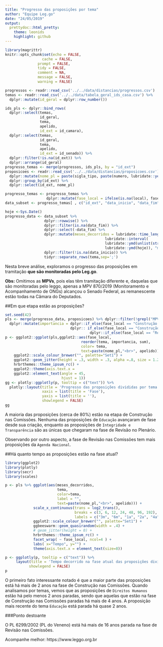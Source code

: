 ```yaml
---
title: "Progresso das proposições por tema"
author: "Equipe Leg.go"
date: "24/05/2019"
output:
  prettydoc::html_pretty:
    theme: leonids
    highlight: github
---
```


```r
library(magrittr)
knitr::opts_chunk$set(echo = FALSE,
	             cache = FALSE,
               prompt = FALSE,
               tidy = FALSE,
               comment = NA,
               message = FALSE,
               warning = FALSE)
```

```r
progressos <- readr::read_csv('../../data/distancias/progressos.csv') 
temas <- readr::read_csv('../../data/tabela_geral_ids_casa.csv') %>%
  dplyr::mutate(id_geral = dplyr::row_number())

ids_pls <- dplyr::bind_rows(
  dplyr::select(temas,
                id_geral,
                tema,
                apelido,
                id_ext = id_camara),
  dplyr::select(temas,
                id_geral,
                tema,
                apelido,
                id_ext = id_senado)) %>%
  dplyr::filter(!is.na(id_ext)) %>%
  dplyr::arrange(id_geral)
progresso_temas <- merge(progressos, ids_pls, by = "id_ext")
proposicoes <- readr::read_csv('../../data/distancias/proposicoes.csv') %>% 
  dplyr::mutate(nome_pl = paste(sigla_tipo, paste(numero, lubridate::year(data_apresentacao),sep='/'))) %>% 
  dplyr::group_by(id_ext) %>% 
  dplyr::select(id_ext, nome_pl)
```

```r
progresso_temas <- progresso_temas %>% 
                   dplyr::mutate(fase_local = ifelse(is.na(local), fase_global, paste(fase_global, local, sep=" - ")))
data_subset <- progresso_temas[ , c("id_ext", "data_inicio", "data_fim", "tema", "apelido", "fase_local", "id_geral")]
```

```r
hoje <-Sys.Date()
progresso_data <- data_subset %>% 
                  dplyr::rowwise() %>% 
                  dplyr::filter(is.na(data_fim)) %>% 
                  dplyr::select(-data_fim) %>% 
                  dplyr::mutate(meses_decorridos = lubridate::time_length(
                                              lubridate::interval(
                                              lubridate::ymd(unlist(strsplit(as.character(data_inicio), " "))[1]), 
                                              lubridate::ymd(hoje)), "month")) %>%
                  dplyr::filter(!is.na(data_inicio)) %>% 
                  tidyr::separate_rows(tema,sep=';')
```

Nesta breve análise, exploramos o progresso das proposições em tramitação **que são monitoradas pelo Leg.go**.

**Obs:** Omitimos as **MPVs**, pois elas têm tramitação diferente e, daquelas que são monitoradas pelo leggo, apenas a MPV 870/2019 (Monitoramento e Acompanhamento de ONGs) alcançou o Senado Federal, as remanescente estão todas na Câmara do Deputados.

##Em que etapa estão as proposições?

```r
set.seed(42)
pls <- merge(progresso_data, proposicoes) %>% dplyr::filter(!grepl("MPV", nome_pl)) %>%
  dplyr::mutate(importancia = dplyr::if_else(fase_local == "Construção - Comissões",1,
                              dplyr:: if_else(fase_local == "Construção - Plenário",20,
                                       dplyr::if_else(fase_local == "Revisão I - Comissões",150,750))))
p <- ggplot2::ggplot(pls,ggplot2::aes(fase_local, 
                                   reorder(tema, importancia, sum),
                                   color= tema,
                                   text=paste(nome_pl,"<br>", apelido))) +
    ggplot2::scale_colour_brewer("", palette="Set1") +
    ggplot2::geom_jitter(height = .3, width = .3, alpha =.8, size = 1.2, ) +
    hrbrthemes::theme_ipsum_rc() +
    ggplot2::theme(axis.text.x = 
    ggplot2::element_text(angle = 45,
                          hjust = 1))
gg <- plotly::ggplotly(p, tooltip = c("text")) %>% 
  plotly::layout(title = 'Progresso das proposições divididas por tema',
                 xaxis = list(title = 'Fase'),
                 yaxis = list(title = ''),
                 showlegend = FALSE)
gg
```

A maioria das proposições (cerca de 80%) estão na etapa de Construção nas Comissões. Nenhuma das proposições de `Educação` avançaram de fase desde sua criação, enquanto as proposições de `Integridade e Transparência` são as únicas que chegaram na fase de Revisão no Plenário. 

Observando por outro aspecto, a fase de Revisão nas Comissões tem mais proposições da `Agenda Nacional`.




##Há quanto tempo as proposições estão na fase atual?


```r
library(ggplot2)
library(plotly)
library(secr)
library(scales)

p <- pls %>% ggplot(aes(meses_decorridos,
                        tema, 
                        color=tema,
                        label = "",
                        text=paste(nome_pl,"<br>", apelido))) + 
             scale_x_continuous(trans = log2_trans(), 
                                breaks = c(3, 6, 12, 24, 48, 96, 192), 
                                labels = c("3m", "6m", "1a", "2a", "4a", "8a", "16a")) +
             ggplot2::scale_colour_brewer("", palette="Set1") +
             ggbeeswarm::geom_quasirandom(width = .4) +
             # geom_jitter(height = 0) +
             hrbrthemes::theme_ipsum_rc() +
             facet_wrap( ~ fase_local, ncol=4 ) +
             labs( x="Tempo", y="") +
             theme(axis.text.x = element_text(size=8)) 

p <- ggplotly(p, tooltip = c("text")) %>% 
     layout(title = 'Tempo decorrido na fase atual das proposições divididas por tema',
           showlegend = FALSE)
p
```

O primeiro fato interessante notado é que a maior parte das proposições está há mais de 2 anos na fase de Construção nas Comissões. Quando analisamos por temas, vemos que as proposições de `Direitos Humanos` estão há pelo menos 2 anos paradas, sendo que aquelas que estão na fase de Construção nas Comissões paradas há mais de 4 anos. A proposição mais recente do tema `Educação` está parada há quase 2 anos.

###Ponto destoante

O PL 6299/2002 (PL do Veneno) está há mais de 16 anos parada na fase de Revisão nas Comissões.

Acompanhe melhor: https://www.leggo.org.br
